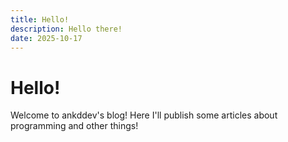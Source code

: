 ```yaml
---
title: Hello!
description: Hello there!
date: 2025-10-17
---
```


# Hello!

Welcome to ankddev's blog! Here I'll publish some articles about programming and other things!
